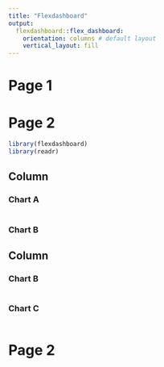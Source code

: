 ```yaml
---
title: "Flexdashboard"
output: 
  flexdashboard::flex_dashboard:
    orientation: columns # default layout
    vertical_layout: fill
---
```


# Page 1


# Page 2

```r
library(flexdashboard)
library(readr)


```

Column {data-width=650, .tabset}
-----------------------------------------------------------------------

### Chart A

```r

```

### Chart B
Column {data-width=350}
-----------------------------------------------------------------------

### Chart B

```r

```

### Chart C

```r

```



# Page 2


